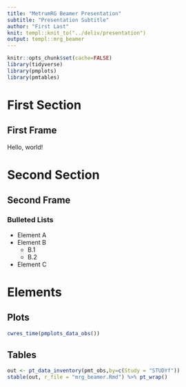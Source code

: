 ```yaml
---
title: "MetrumRG Beamer Presentation"
subtitle: "Presentation Subtitle"
author: "First Last"
knit: templ::knit_to("../deliv/presentation")
output: templ::mrg_beamer
---
```



```r
knitr::opts_chunk$set(cache=FALSE)
library(tidyverse)
library(pmplots)
library(pmtables)
```

# First Section

## First Frame

Hello, world!

# Second Section

## Second Frame

### Bulleted Lists
- Element A
- Element B
    - B.1
    - B.2
- Element C    

# Elements

## Plots

```r
cwres_time(pmplots_data_obs())
```

## Tables

```r
out <- pt_data_inventory(pmt_obs,by=c(Study = "STUDYf"))
stable(out, r_file = "mrg_beamer.Rmd") %>% pt_wrap()
```

